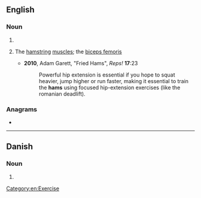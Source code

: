 {{also|Häms}}
==English==

===Noun===
{{head|en|noun plural form}}

# {{plural of|ham|lang=en}}
# {{lb|en|exercise|slang}} The [[hamstring]] [[muscle]]s; the [[biceps femoris]]
#* '''2010''', Adam Garett, "Fried Hams", ''Reps!'' '''17''':23
#*: Powerful hip extension is essential if you hope to squat heavier, jump higher or run faster, making it essential to train the '''hams''' using focused hip-extension exercises (like the romanian deadlift).

===Anagrams===
* {{anagrams|en|AMHS|HMAS|HSAM|MASH|MHAs|Mahs|Mash|SAHM|mash|sham}}

[[Category:en:Exercise]]

----

==Danish==

===Noun===
{{head|da|noun form|g=c}}

# {{genitive singular indefinite of|ham|lang=da}}